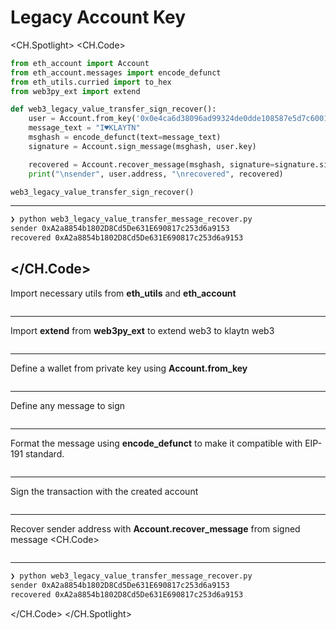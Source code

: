 # Legacy Account Key

<CH.Spotlight>
<CH.Code>

```py web3_legacy_value_transfer_message_recover.py
from eth_account import Account
from eth_account.messages import encode_defunct
from eth_utils.curried import to_hex
from web3py_ext import extend

def web3_legacy_value_transfer_sign_recover():
    user = Account.from_key('0x0e4ca6d38096ad99324de0dde108587e5d7c600165ae4cd6c2462c597458c2b8')
    message_text = "I♥KLAYTN"
    msghash = encode_defunct(text=message_text)
    signature = Account.sign_message(msghash, user.key)

    recovered = Account.recover_message(msghash, signature=signature.signature)
    print("\nsender", user.address, "\nrecovered", recovered)

web3_legacy_value_transfer_sign_recover()
```
---
```zsh output
❯ python web3_legacy_value_transfer_message_recover.py
sender 0xA2a8854b1802D8Cd5De631E690817c253d6a9153 
recovered 0xA2a8854b1802D8Cd5De631E690817c253d6a9153
```
</CH.Code>
---
Import necessary utils from **eth_utils** and **eth_account**
```py web3_legacy_value_transfer_message_recover.py focus=1:3

```
---
Import **extend** from **web3py_ext** to extend web3 to klaytn web3
```py web3_legacy_value_transfer_message_recover.py focus=4

```

---
Define a wallet from private key using **Account.from_key**
```py web3_legacy_value_transfer_message_recover.py focus=7

```
---
Define any message to sign
```py web3_legacy_value_transfer_message_recover.py focus=8

```
---
Format the message using **encode_defunct** to make it compatible with EIP-191 standard.
```py web3_legacy_value_transfer_message_recover.py focus=9

```
---
Sign the transaction with the created account
```py web3_legacy_value_transfer_message_recover.py focus=10

```
---

Recover sender address with **Account.recover_message** from signed message
<CH.Code>
```py web3_legacy_value_transfer_message_recover.py focus=12:13

```
---

```zsh output
❯ python web3_legacy_value_transfer_message_recover.py
sender 0xA2a8854b1802D8Cd5De631E690817c253d6a9153 
recovered 0xA2a8854b1802D8Cd5De631E690817c253d6a9153
```

</CH.Code>
</CH.Spotlight>